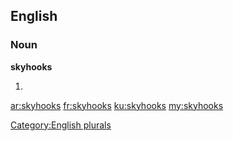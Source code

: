 ==English==

===Noun===
'''skyhooks'''

# {{plural of|skyhook}}

[[Category:English plurals]]

[[ar:skyhooks]]
[[fr:skyhooks]]
[[ku:skyhooks]]
[[my:skyhooks]]